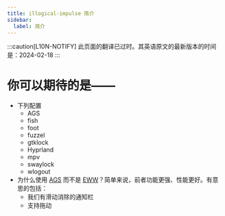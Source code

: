 ```yaml
---
title: illogical-impulse 简介
sidebar:
  label: 简介
---
```

:::caution[L10N-NOTIFY]
此页面的翻译已过时。其英语原文的最新版本的时间是：2024-02-18
:::

# 你可以期待的是——

- 下列配置
  - AGS
  - fish
  - foot
  - fuzzel
  - gtklock
  - Hyprland
  - mpv
  - swaylock
  - wlogout
- 为什么使用 [AGS](https://github.com/Aylur/ags/) 而不是 [EWW](https://github.com/elkowar/eww)？简单来说，前者功能更强、性能更好。有意思的包括：
  - 我们有滑动消除的通知栏
  - 支持拖动

